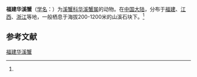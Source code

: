 {{Speciesbox
| name = 福建华溪蟹
| status = 
| status_system = 
| image = 
| genus = Sinopotamon
| species = fukienense
| authority = (Dai et Chen, 1979)<ref name='id12176'>{{cite web| url =http://www.bioinfo.cn/db05/BjdwSpecies.php?action=view&id=12176| title =福建华溪蟹| work =《中国动物物种编目数据库》| publisher =中国科学院微生物研究所| author =中国科学院动物研究所| accessdate =2009-04-28| deadurl =yes| archiveurl =https://web.archive.org/web/20160305100211/http://www.bioinfo.cn/db05/BjdwSpecies.php?action=view&id=12176| archivedate =2016-03-05}}</ref>
}}

'''福建华溪蟹'''（[[学名|学名]]：{{lang|la|''Sinopotamon fukienense''}}）为[[溪蟹科|溪蟹科]][[华溪蟹属|华溪蟹属]]的动物。在[[中国大陆|中国大陆]]，分布于[[福建|福建]]、[[江西|江西]]、[[浙江|浙江]]等地，一般栖息于海拔200-1200米的山溪石块下。<ref name='id12176'/>

== 参考文献 ==
{{reflist}}

{{Wikispecies|Sinopotamon fukienense}}
{{Taxonbar|from=Q15226576}}

[[Category:华溪蟹属|福建华溪蟹]]


{{螃蟹小作品}}